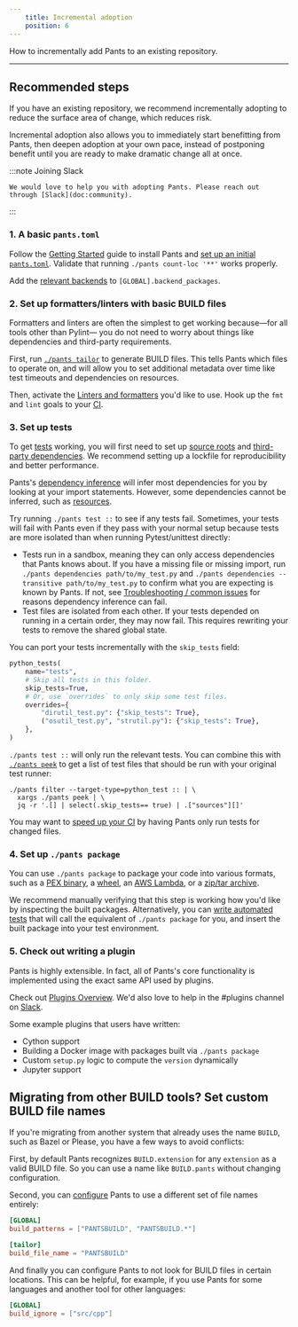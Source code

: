 ```yaml
---
    title: Incremental adoption
    position: 6
---
```



How to incrementally add Pants to an existing repository.

---

## Recommended steps

If you have an existing repository, we recommend incrementally adopting to reduce the surface area of change, which reduces risk.

Incremental adoption also allows you to immediately start benefitting from Pants, then deepen adoption at your own pace, instead of postponing benefit until you are ready to make dramatic change all at once.

:::note Joining Slack

    We would love to help you with adopting Pants. Please reach out through [Slack](doc:community).

:::

### 1. A basic `pants.toml`

Follow the [Getting Started](doc:getting-started) guide to install Pants and [set up an initial `pants.toml`](doc:initial-configuration). Validate that running `./pants count-loc '**'` works properly.

Add the [relevant backends](doc:enabling-backends) to `[GLOBAL].backend_packages`.

### 2. Set up formatters/linters with basic BUILD files

Formatters and linters are often the simplest to get working because—for all tools other than Pylint— you do not need to worry about things like dependencies and third-party requirements.

First, run [`./pants tailor`](doc:create-initial-build-files) to generate BUILD files. This tells Pants which files to operate on, and will allow you to set additional metadata over time like test timeouts and dependencies on resources.

Then, activate the [Linters and formatters](doc:backends) you'd like to use. Hook up the `fmt` and `lint` goals to your [CI](doc:using-pants-in-ci).

### 3. Set up tests

To get [tests](doc:python-test-goal) working, you will first need to set up [source roots](doc:source-roots) and [third-party dependencies](doc:python-third-party-dependencies). We recommend setting up a lockfile for reproducibility and better performance.

Pants's [dependency inference](doc:targets) will infer most dependencies for you by looking at your import statements. However, some dependencies cannot be inferred, such as [resources](doc:resources).

Try running `./pants test ::` to see if any tests fail. Sometimes, your tests will fail with Pants even if they pass with your normal setup because tests are more isolated than when running Pytest/unittest directly:

- Tests run in a sandbox, meaning they can only access dependencies that Pants knows about. If you have a missing file or missing import, run `./pants dependencies path/to/my_test.py` and `./pants dependencies --transitive path/to/my_test.py` to confirm what you are expecting is known by Pants. If not, see [Troubleshooting / common issues](doc:troubleshooting) for reasons dependency inference can fail.
- Test files are isolated from each other. If your tests depended on running in a certain order, they may now fail. This requires rewriting your tests to remove the shared global state.

You can port your tests incrementally with the `skip_tests` field:

```python title="project/BUILD"
python_tests(
    name="tests",
    # Skip all tests in this folder.
    skip_tests=True,
    # Or, use `overrides` to only skip some test files.
    overrides={
        "dirutil_test.py": {"skip_tests": True},
        ("osutil_test.py", "strutil.py"): {"skip_tests": True},
    },
)
```

`./pants test ::` will only run the relevant tests. You can combine this with [`./pants peek`](doc:project-introspection) to get a list of test files that should be run with your original test runner:

```
./pants filter --target-type=python_test :: | \
  xargs ./pants peek | \
  jq -r '.[] | select(.skip_tests== true) | .["sources"][]'
```

You may want to [speed up your CI](doc:using-pants-in-ci) by having Pants only run tests for changed files.

### 4. Set up `./pants package`

You can use `./pants package` to package your code into various formats, such as a [PEX binary](doc:python-package-goal), a [wheel](doc:python-setup-py-goal), an [AWS Lambda](doc:awslambda-python), or a [zip/tar archive](doc:resources).

We recommend manually verifying that this step is working how you'd like by inspecting the built packages. Alternatively, you can [write automated tests](doc:python-test-goal) that will call the equivalent of `./pants package` for you, and insert the built package into your test environment.

### 5. Check out writing a plugin

Pants is highly extensible. In fact, all of Pants's core functionality is implemented using the exact same API used by plugins.

Check out [Plugins Overview](doc:plugins-overview). We'd also love to help in the #plugins channel on [Slack](doc:community).

Some example plugins that users have written:

- Cython support
- Building a Docker image with packages built via `./pants package`
- Custom `setup.py` logic to compute the `version` dynamically
- Jupyter support

## Migrating from other BUILD tools? Set custom BUILD file names

If you're migrating from another system that already uses the name `BUILD`, such as Bazel or Please, you have a few ways to avoid conflicts:

First, by default Pants recognizes `BUILD.extension` for any `extension` as a valid BUILD file. So you can use a name like `BUILD.pants` without changing configuration.

Second, you can [configure](doc:reference-global#section-build-patterns) Pants to use a different set of file names entirely:

```toml title="pants.toml"
[GLOBAL]
build_patterns = ["PANTSBUILD", "PANTSBUILD.*"]

[tailor]
build_file_name = "PANTSBUILD"
```

And finally you can configure Pants to not look for BUILD files in certain locations. This can be helpful, for example, if you use Pants for some languages and another tool for other languages:

```toml title="pants.toml"
[GLOBAL]
build_ignore = ["src/cpp"]
```

